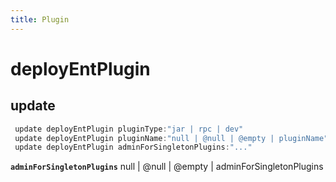 ```yaml
---
title: Plugin
---
```


# deployEntPlugin

## update

```js filename="Terminal" copy
 update deployEntPlugin pluginType:"jar | rpc | dev"
 update deployEntPlugin pluginName:"null | @null | @empty | pluginName"
 update deployEntPlugin adminForSingletonPlugins:"..."
```

**`adminForSingletonPlugins`**
null | @null | @empty | adminForSingletonPlugins


